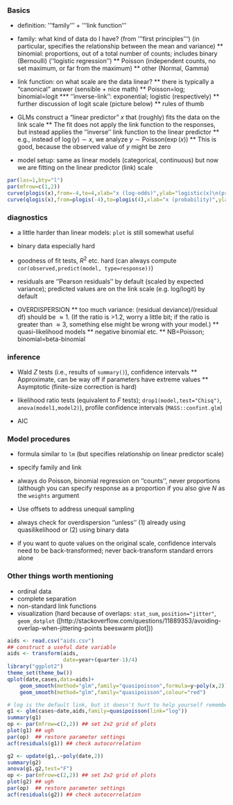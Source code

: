 
### Basics
* definition: '''family''' + '''link function'''

* family: what kind of data do I have? (from '''first principles''') (in particular, specifies the relationship between the mean and variance)
** binomial: proportions, out of a total number of counts; includes binary (Bernoulli) (''logistic regression'')
** Poisson (independent counts, no set maximum, or far from the maximum)
** other (Normal, Gamma)

* link function: on what scale are the data linear?
** there is typically a "canonical" answer (sensible + nice math)
** Poisson=log; binomial=logit
*** ''inverse-link'': exponential; logistic (respectively)
** further discussion of logit scale (picture below)
** rules of thumb

* GLMs construct a "linear predictor" $x$ that (roughly) fits the data on the link scale
** The fit does not apply the link function to the responses, but instead applies the ''inverse'' link function to the linear predictor
** e.g., instead of $\log(y) \sim x$, we analyze $y \sim \mathrm{Poisson}(\exp(x))$
** This is good, because the observed value of $y$ might be zero


* model setup: same as linear models (categorical, continuous) but now we are fitting on the linear predictor (link) scale

``` r
par(las=1,bty="l")
par(mfrow=c(1,2))
curve(plogis(x),from=-4,to=4,xlab="x (log-odds)",ylab="logistic(x)\n(probability)")
curve(qlogis(x),from=plogis(-4),to=plogis(4),xlab="x (probability)",ylab="logit(x)")
```

### diagnostics

* a little harder than linear models: `plot` is still somewhat useful

* binary data especially hard

* goodness of fit tests, $R^2$ etc. hard (can always compute `cor(observed,predict(model, type=response))`)

* residuals are ''Pearson residuals'' by default (scaled by expected variance); predicted values are on the link scale (e.g. log/logit) by default

* OVERDISPERSION
** too much variance: (residual deviance)/(residual df) should be $\approx 1$.  (If the ratio is >1.2, worry a little bit; if the ratio is greater than $\approx 3$, something else might be wrong with your model.)
** quasi-likelihood models
** negative binomial etc.
** NB=Poisson; binomial=beta-binomial

### inference

* Wald $Z$ tests (i.e., results of `summary()`), confidence intervals
** Approximate, can be way off if parameters have extreme values
** Asymptotic (finite-size correction is hard)

* likelihood ratio tests (equivalent to  $F$ tests); `drop1(model,test="Chisq")`, `anova(model1,model2)`), profile confidence intervals (`MASS::confint.glm`)

* AIC

### Model procedures

* formula similar to `lm` (but specifies relationship on linear predictor scale)

* specify family and link

* always do Poisson, binomial regression on ''counts'', never proportions (although you can specify response as a proportion if you also give $N$ as the `weights` argument

* Use offsets to address unequal sampling

* always check for overdispersion ''unless'' (1) already using quasilikelihood or (2) using binary data

* if you want to quote values on the original scale, confidence intervals need to be back-transformed; never back-transform standard errors alone

### Other things worth mentioning

* ordinal data
* complete separation
* non-standard link functions
* visualization (hard because of overlaps: `stat_sum`, `position="jitter"`, `geom_dotplot`
([http://stackoverflow.com/questions/11889353/avoiding-overlap-when-jittering-points beeswarm plot]))

``` r
aids <- read.csv("aids.csv")
## construct a useful date variable
aids <- transform(aids,
                  date=year+(quarter-1)/4)
library("ggplot2")
theme_set(theme_bw())
qplot(date,cases,data=aids)+
    geom_smooth(method="glm",family="quasipoisson",formula=y~poly(x,2))+
    geom_smooth(method="glm",family="quasipoisson",colour="red")
```



``` r
# log is the default link, but it doesn't hurt to help yourself remember
g1 <- glm(cases~date,aids,family=quasipoisson(link="log"))
summary(g1)
op <- par(mfrow=c(2,2)) ## set 2x2 grid of plots
plot(g1) ## ugh
par(op)  ## restore parameter settings
acf(residuals(g1)) ## check autocorrelation
```


``` r
g2 <- update(g1,.~poly(date,2))
summary(g2)
anova(g1,g2,test="F")
op <- par(mfrow=c(2,2)) ## set 2x2 grid of plots
plot(g2) ## ugh
par(op)  ## restore parameter settings
acf(residuals(g2)) ## check autocorrelation
```

